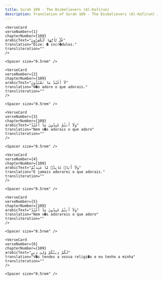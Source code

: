 ```yaml
---
title: Surah 109 - The Disbelievers (Al-Kafirun)  
description: Translation of Surah 109 - The Disbelievers (Al-Kafirun) in Portuguese
---
```







    <VerseCard 
    verseNumber={1}
    chapterNumber={109}
    arabicText="قُلْ يَٰٓأَيُّهَا ٱلْكَٰفِرُونَ"
    translation="Dize: � incr�dulos،"
    transliteration=""
    />

    <Spacer size="0.5rem" />
                
    <VerseCard 
    verseNumber={2}
    chapterNumber={109}
    arabicText="لَآ أَعْبُدُ مَا تَعْبُدُونَ"
    translation="N�o adoro o que adorais،"
    transliteration=""
    />

    <Spacer size="0.5rem" />
                
    <VerseCard 
    verseNumber={3}
    chapterNumber={109}
    arabicText="وَلَآ أَنتُمْ عَٰبِدُونَ مَآ أَعْبُدُ"
    translation="Nem v�s adorais o que adoro"
    transliteration=""
    />

    <Spacer size="0.5rem" />
                
    <VerseCard 
    verseNumber={4}
    chapterNumber={109}
    arabicText="وَلَآ أَنَا۠ عَابِدٌۭ مَّا عَبَدتُّمْ"
    translation="E jamais adorarei o que adorais،"
    transliteration=""
    />

    <Spacer size="0.5rem" />
                
    <VerseCard 
    verseNumber={5}
    chapterNumber={109}
    arabicText="وَلَآ أَنتُمْ عَٰبِدُونَ مَآ أَعْبُدُ"
    translation="Nem v�s adorareis o que adoro"
    transliteration=""
    />

    <Spacer size="0.5rem" />
                
    <VerseCard 
    verseNumber={6}
    chapterNumber={109}
    arabicText="لَكُمْ دِينُكُمْ وَلِىَ دِينِ"
    translation="V�s tendes a vossa religi�o e eu tenho a minha"
    transliteration=""
    />

    <Spacer size="0.5rem" />
                